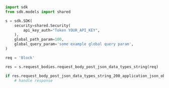 ```python showLineNumbers copy filename="Request Body Post Json Data Types String usage example"
import sdk
from sdk.models import shared

s = sdk.SDK(
    security=shared.Security(
        api_key_auth="Token YOUR_API_KEY",
    ),
    global_path_param=100,
    global_query_param='some example global query param',
)

req = 'Block'

res = s.request_bodies.request_body_post_json_data_types_string(req)

if res.request_body_post_json_data_types_string_200_application_json_object is not None:
    # handle response
```
